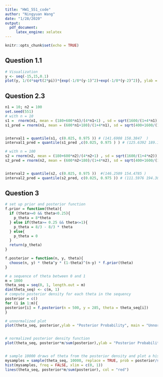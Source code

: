 ```yaml
---
title: "HW1_551_code"
author: "Ningyuan Wang"
date: "1/28/2020"
output:
  pdf_document: 
     latex_engine: xelatex
---
```


```r
knitr::opts_chunk$set(echo = TRUE)
```

## Question 1.1

```r
# Visualization
y <- seq(-15,15,0.1)
plot(y, 1/(4*sqrt(2*pi))*{exp(-1/8*(y-1)^2)+exp(-1/8*(y-2)^2)}, ylab = "Posterior Density", type= "l")

```

## Question 2.3
```r
n1 = 10; n2 = 100
set.seed(551)
# with n = 10
s1 =  rnorm(n1, mean = (180+600*n1)/(4*n1+1) , sd = sqrt(1600/(1+4*n1)))
s1_pred = rnorm(n1, mean = (600*n1+180)/(1+4*n1), sd = sqrt(400+1600/(1+4*n1)))


interval1 = quantile(s1, c(0.025, 0.975 )) # (141.6908 158.3847  )
interval1_pred = quantile(s1_pred ,c(0.025, 0.975 ) ) # (125.6392 189.1946 )

# with n = 100
s2 = rnorm(n2, mean = (180+600*n2)/(4*n2+1) , sd = sqrt(1600/(1+4*n2)))
s2_pred = rnorm(n2, mean = (600*n2+180)/(1+4*n2), sd = sqrt(400+1600/(1+4*n2)))


interval2 = quantile(s2, c(0.025, 0.975 ))  #(146.2509 154.4785 ) 
interval2_pred = quantile(s2_pred, c(0.025, 0.975 )) # (111.5976 194.3860 )

```

## Question 3
```r
# set up prior and posterior function 
f.prior = function(theta){
  if (theta>=0 && theta<0.25){
    p_theta = 8*theta
  } else if(theta>= 0.25 && theta<=1){
    p_theta = 8/3 - 8/3 * theta
  } else{
    p_theta = 0
  }
  return(p_theta)
}

f.posterior = function(n, y, theta){
  choose(n, y) * theta^y * (1-theta)^(n-y) * f.prior(theta)
}

# a sequence of theta between 0 and 1
m = 1000
theta_seq = seq(0, 1, length.out = m) 
dim(theta_seq) <- c(m, 1)
# compute posterior density for each theta in the sequency
posterior = c()
for (i in 1:m){
posterior[i] = f.posterior(n = 500, y = 285, theta = theta_seq[i])
}

# unnormalized plot
plot(theta_seq, posterior,ylab = "Posterior Probability", main = "Unnormalized Posterior Density Function", type= "l")


# normalized posterior density function
plot(theta_seq, posterior*m/sum(posterior),ylab = "Posterior Probability", main = "Normalized Posterior Density Function", type= "l") 


# sample 10000 draws of theta from the posterior density and plot a histogram of the draws
mysamples = sample(theta_seq, 10000, replace = TRUE, prob = posterior/sum(posterior))
hist(mysamples, freq = FALSE, xlim = c(0, 1))
lines(theta_seq, posterior*m/sum(posterior), col = "red") 






```


